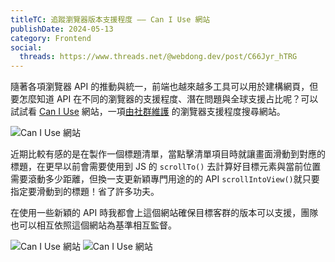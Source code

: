 ```yaml
---
titleTC: 追蹤瀏覽器版本支援程度 —— Can I Use 網站
publishDate: 2024-05-13
category: Frontend
social:
  threads: https://www.threads.net/@webdong.dev/post/C66Jyr_hTRG
---
```


隨著各項瀏覽器 API 的推動與統一，前端也越來越多工具可以用於建構網頁，但要怎麼知道 API 在不同的瀏覽器的支援程度、潛在問題與全球支援占比呢？可以試試看 [Can I Use](https://caniuse.com/) 網站，一項[由社群維護](https://github.com/Fyrd/caniuse) 的瀏覽器支援程度搜尋網站。

![Can I Use 網站](./caniuse-overview.webp)

近期比較有感的是在製作一個標題清單，當點擊清單項目時就讓畫面滑動到對應的標題，在更早以前會需要使用到 JS 的 `scrollTo()` 去計算好目標元素與當前位置需要滾動多少距離，但換一支更新穎專門用途的的 API `scrollIntoView()`就只要指定要滑動到的標題！省了許多功夫。

在使用一些新穎的 API 時我都會上這個網站確保目標客群的版本可以支援，團隊也可以相互依照這個網站為基準相互監督。

![Can I Use 網站](./caniuse-date-relative.webp)
![Can I Use 網站](./caniuse-detail-version.webp)

